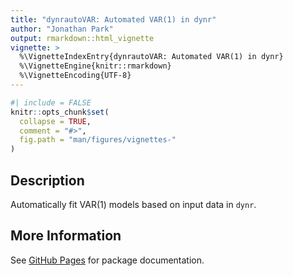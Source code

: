 ```yaml
---
title: "dynrautoVAR: Automated VAR(1) in dynr"
author: "Jonathan Park"
output: rmarkdown::html_vignette
vignette: >
  %\VignetteIndexEntry{dynrautoVAR: Automated VAR(1) in dynr}
  %\VignetteEngine{knitr::rmarkdown}
  %\VignetteEncoding{UTF-8}
---
```


```r
#| include = FALSE
knitr::opts_chunk$set(
  collapse = TRUE,
  comment = "#>",
  fig.path = "man/figures/vignettes-"
)
```

## Description

Automatically fit VAR(1) models based on input data in `dynr`.

## More Information

See
[GitHub Pages](https://jeksterslab.github.io/dynrautoVAR)
for package documentation.
